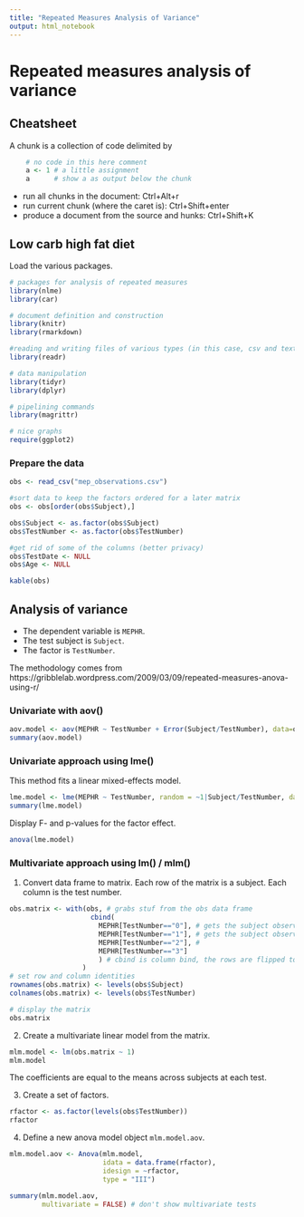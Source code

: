```yaml
---
title: "Repeated Measures Analysis of Variance"
output: html_notebook
---
```

# Repeated measures analysis of variance
## Cheatsheet
A chunk is a collection of code delimited by 
```r
    # no code in this here comment
    a <- 1 # a little assignment
    a      # show a as output below the chunk
```
- run all chunks in the document:                 Ctrl+Alt+r
- run current chunk (where the caret is):         Ctrl+Shift+enter
- produce a document from the source and hunks:   Ctrl+Shift+K


## Low carb high fat diet
Load the various packages.

```r
# packages for analysis of repeated measures
library(nlme)
library(car)

# document definition and construction
library(knitr)
library(rmarkdown)

#reading and writing files of various types (in this case, csv and text files)
library(readr)

# data manipulation
library(tidyr)
library(dplyr)

# pipelining commands
library(magrittr)

# nice graphs
require(ggplot2)
```
### Prepare the data
```r
obs <- read_csv("mep_observations.csv")

#sort data to keep the factors ordered for a later matrix
obs <- obs[order(obs$Subject),]

obs$Subject <- as.factor(obs$Subject)
obs$TestNumber <- as.factor(obs$TestNumber)

#get rid of some of the columns (better privacy)
obs$TestDate <- NULL
obs$Age <- NULL

kable(obs)
```
## Analysis of variance
- The dependent variable is ```MEPHR```.
- The test subject is ```Subject```.
- The factor is ```TestNumber```.

The methodology comes from https://gribblelab.wordpress.com/2009/03/09/repeated-measures-anova-using-r/

### Univariate with aov()
```r
aov.model <- aov(MEPHR ~ TestNumber + Error(Subject/TestNumber), data=obs)
summary(aov.model)
```
### Univariate approach using lme()
This method fits a linear mixed-effects model.
```r
lme.model <- lme(MEPHR ~ TestNumber, random = ~1|Subject/TestNumber, data=obs)
summary(lme.model)
```

Display F- and p-values for the factor effect.
```r
anova(lme.model)
```

### Multivariate approach using lm() / mlm()
1. Convert data frame to matrix. Each row of the matrix is a subject.  Each column is the test number.
```r
obs.matrix <- with(obs, # grabs stuf from the obs data frame
                    cbind(
                      MEPHR[TestNumber=="0"], # gets the subject observations for the base line
                      MEPHR[TestNumber=="1"], # gets the subject observations for test 1
                      MEPHR[TestNumber=="2"], #
                      MEPHR[TestNumber=="3"]
                      ) # cbind is column bind, the rows are flipped to columns in the matrix
                  )
# set row and column identities
rownames(obs.matrix) <- levels(obs$Subject)
colnames(obs.matrix) <- levels(obs$TestNumber)

# display the matrix
obs.matrix
```
2. Create a multivariate linear model from the matrix.
```r
mlm.model <- lm(obs.matrix ~ 1)
mlm.model

```

The coefficients are equal to the means across subjects at each test.

3. Create a set of factors.
```r
rfactor <- as.factor(levels(obs$TestNumber))
rfactor
```

4. Define a new anova model object ```mlm.model.aov```.
```r
mlm.model.aov <- Anova(mlm.model, 
                       idata = data.frame(rfactor),
                       idesign = ~rfactor, 
                       type = "III")

summary(mlm.model.aov, 
        multivariate = FALSE) # don't show multivariate tests
```

